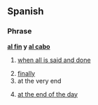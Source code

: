==Spanish==

===Phrase===
'''[[al fin]] y [[al cabo]]'''

# {{idiom|lang=es}} [[when all is said and done]]
# [[finally]]
# at the very end
# {{UK}} [[at the end of the day]]